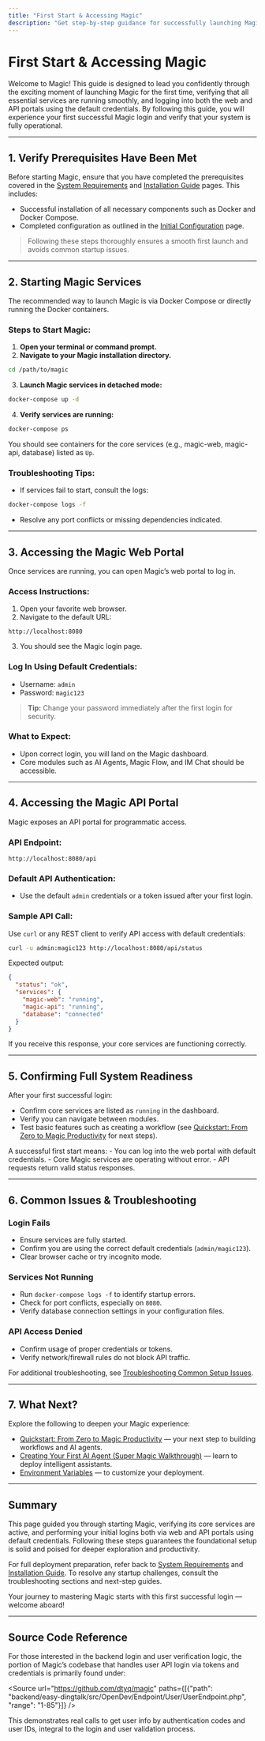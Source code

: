 ```yaml
---
title: "First Start & Accessing Magic"
description: "Get step-by-step guidance for successfully launching Magic, verifying that core services are running, and logging into the web and API portals with default credentials. This page ensures you experience the 'magic moment' of a first successful login and full-system readiness."
---
```


# First Start & Accessing Magic

Welcome to Magic! This guide is designed to lead you confidently through the exciting moment of launching Magic for the first time, verifying that all essential services are running smoothly, and logging into both the web and API portals using the default credentials. By following this guide, you will experience your first successful Magic login and verify that your system is fully operational.

---

## 1. Verify Prerequisites Have Been Met

Before starting Magic, ensure that you have completed the prerequisites covered in the [System Requirements](/getting-started/prerequisites-installation/system-requirements) and [Installation Guide](/getting-started/prerequisites-installation/installation-guide) pages. This includes:

- Successful installation of all necessary components such as Docker and Docker Compose.
- Completed configuration as outlined in the [Initial Configuration](/getting-started/configuration-initial-setup/initial-configuration) page.

> Following these steps thoroughly ensures a smooth first launch and avoids common startup issues.

---

## 2. Starting Magic Services

The recommended way to launch Magic is via Docker Compose or directly running the Docker containers.

### Steps to Start Magic:

1. **Open your terminal or command prompt.**
2. **Navigate to your Magic installation directory.**

```bash
cd /path/to/magic
```

3. **Launch Magic services in detached mode:**

```bash
docker-compose up -d
```

4. **Verify services are running:**

```bash
docker-compose ps
```

You should see containers for the core services (e.g., magic-web, magic-api, database) listed as `Up`.

### Troubleshooting Tips:

- If services fail to start, consult the logs:

```bash
docker-compose logs -f
```

- Resolve any port conflicts or missing dependencies indicated.

---

## 3. Accessing the Magic Web Portal

Once services are running, you can open Magic’s web portal to log in.

### Access Instructions:

1. Open your favorite web browser.
2. Navigate to the default URL:

```
http://localhost:8080
```

3. You should see the Magic login page.

### Log In Using Default Credentials:

- Username: `admin`
- Password: `magic123`

> **Tip:** Change your password immediately after the first login for security.

### What to Expect:

- Upon correct login, you will land on the Magic dashboard.
- Core modules such as AI Agents, Magic Flow, and IM Chat should be accessible.

---

## 4. Accessing the Magic API Portal

Magic exposes an API portal for programmatic access.

### API Endpoint:

```
http://localhost:8080/api
```

### Default API Authentication:

- Use the default `admin` credentials or a token issued after your first login.

### Sample API Call:

Use `curl` or any REST client to verify API access with default credentials:

```bash
curl -u admin:magic123 http://localhost:8080/api/status
```

Expected output:

```json
{
  "status": "ok",
  "services": {
    "magic-web": "running",
    "magic-api": "running",
    "database": "connected"
  }
}
```

If you receive this response, your core services are functioning correctly.

---

## 5. Confirming Full System Readiness

After your first successful login:

- Confirm core services are listed as `running` in the dashboard.
- Verify you can navigate between modules.
- Test basic features such as creating a workflow (see [Quickstart: From Zero to Magic Productivity](/guides/getting-started/quickstart-workspace) for next steps).

<Check>
A successful first start means:
- You can log into the web portal with default credentials.
- Core Magic services are operating without error.
- API requests return valid status responses.
</Check>

---

## 6. Common Issues & Troubleshooting

### Login Fails
- Ensure services are fully started.
- Confirm you are using the correct default credentials (`admin/magic123`).
- Clear browser cache or try incognito mode.

### Services Not Running
- Run `docker-compose logs -f` to identify startup errors.
- Check for port conflicts, especially on `8080`.
- Verify database connection settings in your configuration files.

### API Access Denied
- Confirm usage of proper credentials or tokens.
- Verify network/firewall rules do not block API traffic.

For additional troubleshooting, see [Troubleshooting Common Setup Issues](/getting-started/validation-troubleshooting/common-setup-issues).

---

## 7. What Next?

Explore the following to deepen your Magic experience:

- [Quickstart: From Zero to Magic Productivity](/guides/getting-started/quickstart-workspace) — your next step to building workflows and AI agents.
- [Creating Your First AI Agent (Super Magic Walkthrough)](/guides/getting-started/first-ai-agent) — learn to deploy intelligent assistants.
- [Environment Variables](/getting-started/configuration-initial-setup/environment-variables) — to customize your deployment.


---

## Summary
This page guided you through starting Magic, verifying its core services are active, and performing your initial logins both via web and API portals using default credentials. Following these steps guarantees the foundational setup is solid and poised for deeper exploration and productivity.

For full deployment preparation, refer back to [System Requirements](/getting-started/prerequisites-installation/system-requirements) and [Installation Guide](/getting-started/prerequisites-installation/installation-guide). To resolve any startup challenges, consult the troubleshooting sections and next-step guides.

Your journey to mastering Magic starts with this first successful login — welcome aboard! 

---

## Source Code Reference

For those interested in the backend login and user verification logic, the portion of Magic’s codebase that handles user API login via tokens and credentials is primarily found under:

<Source url="https://github.com/dtyq/magic" paths={[{"path": "backend/easy-dingtalk/src/OpenDev/Endpoint/User/UserEndpoint.php", "range": "1-85"}]} />

This demonstrates real calls to get user info by authentication codes and user IDs, integral to the login and user validation process.

